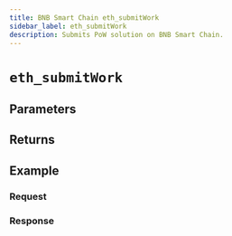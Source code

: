 ```yaml
---
title: BNB Smart Chain eth_submitWork
sidebar_label: eth_submitWork
description: Submits PoW solution on BNB Smart Chain.
---
```




# `eth_submitWork`

<Description />

## Parameters


<Params />

## Returns


<Returns />

## Example


<Example />

### Request


<Request />

### Response


<Response />
